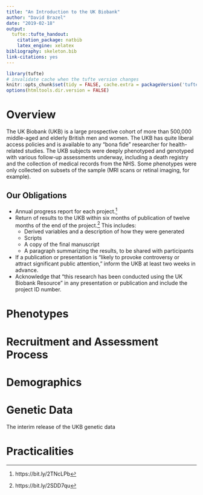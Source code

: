 ```yaml
---
title: "An Introduction to the UK Biobank"
author: "David Brazel"
date: "2019-02-18"
output:
  tufte::tufte_handout:
    citation_package: natbib
    latex_engine: xelatex
bibliography: skeleton.bib
link-citations: yes
---
```


```r
library(tufte)
# invalidate cache when the tufte version changes
knitr::opts_chunk$set(tidy = FALSE, cache.extra = packageVersion('tufte'))
options(htmltools.dir.version = FALSE)
```

# Overview

The UK Biobank (UKB) is a large prospective cohort of more than 500,000 middle-aged and elderly British men and women. The UKB has quite liberal access policies and is available to any "bona fide" researcher for health-related studies. The UKB subjects were deeply phenotyped and genotyped with various follow-up assessments underway, including a death registry and the collection of medical records from the NHS. Some phenotypes were only collected on subsets of the sample (MRI scans or retinal imaging, for example).

## Our Obligations

* Annual progress report for each project.^[https://bit.ly/2TNcLPb]
* Return of results to the UKB within six months of publication of twelve months of the end of the project.^[https://bit.ly/2SDD7qu] This includes:
    + Derived variables and a description of how they were generated
    + Scripts
    + A copy of the final manuscript
    + A paragraph summarizing the results, to be shared with participants
* If a publication or presentation is "likely to provoke controversy or attract significant public attention," inform the UKB at least two weeks in advance.
* Acknowledge that "this research has been conducted using the UK Biobank Resource" in any presentation or publication and include the project ID number.

# Phenotypes

# Recruitment and Assessment Process

# Demographics

# Genetic Data

The interim release of the UKB genetic data

# Practicalities


